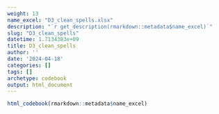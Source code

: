 ```yaml
---
weight: 13
name_excel: "D3_clean_spells.xlsx"
description: "`r get_description(rmarkdown::metadata$name_excel)`"
slug: "D3_clean_spells"
datetime: 1.7134383e+09
title: D3_clean_spells
author: ''
date: '2024-04-18'
categories: []
tags: []
archetype: codebook
output: html_document
---
```


```r
html_codebook(rmarkdown::metadata$name_excel)
```
